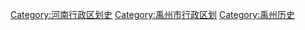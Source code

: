 [[Category:河南行政区划史|Category:河南行政区划史]]
[[Category:禹州市行政区划|Category:禹州市行政区划]]
[[Category:禹州历史|Category:禹州历史]]